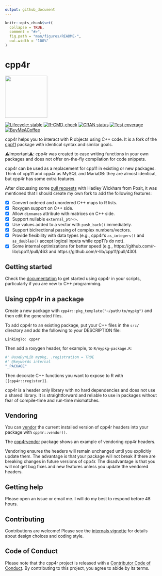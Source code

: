 ```yaml
---
output: github_document
---
```


<!-- README.md is generated from README.Rmd. Please edit that file -->

```r
knitr::opts_chunk$set(
  collapse = TRUE,
  comment = "#>",
  fig.path = "man/figures/README-",
  out.width = "100%"
)
```

# cpp4r

<img src="man/figures/logo.svg" height="139" alt="" />

<!-- badges: start -->
[![Lifecycle: stable](https://img.shields.io/badge/lifecycle-stable-brightgreen.svg)](https://lifecycle.r-lib.org/articles/stages.html#stable)
[![R-CMD-check](https://github.com/pachadotdev/cpp4r/actions/workflows/R-CMD-check.yaml/badge.svg)](https://github.com/pachadotdev/cpp4r/actions/workflows/R-CMD-check.yaml)
[![CRAN status](https://www.r-pkg.org/badges/version/cpp4r)](https://CRAN.R-project.org/package=cpp4r)
[![Test coverage](https://raw.githubusercontent.com/pachadotdev/cpp4r/coverage/badges/coverage.svg)](https://github.com/pachadotdev/cpp4r/actions/workflows/test-coverage.yaml)
[![BuyMeACoffee](https://raw.githubusercontent.com/pachadotdev/buymeacoffee-badges/main/bmc-yellow.svg)](https://buymeacoffee.com/pacha)
<!-- badges: end -->

cpp4r helps you to interact with R objects using C++ code.
It is a fork of the [cpp11](https://cran.r-project.org/package=cpp11) package with identical syntax and similar goals.

⚠️Important⚠️: cpp4r was created to ease writing functions in your own packages and does not offer on-the-fly
compilation for code snippets.

cpp4r can be used as a replacement for cpp11 in existing or new packages. Think of cpp11 and cpp4r as MySQL and MariaDB:
they are almost identical, but cpp4r has some extra features.

After discussing some [pull requests](https://github.com/pachadotdev/cpp11/pulls/pachadotdev) with Hadley Wickham from
Posit, it was mentioned that I should create my own fork to add the following features:

- [x] Convert ordered and unordered C++ maps to R lists.
- [x] Roxygen support on C++ side.
- [x] Allow `dimnames` attribute with matrices on C++ side.
- [x] Support nullable `external_ptr<>`.
- [x] Use values added to a vector with `push_back()` immediately.
- [x] Support bidirectional passing of complex numbers/vectors.
- [x] Provide flexibility with data types (e.g., cpp4r's `as_integers()` and `as_doubles()` accept logical inputs while
  cpp11's do not).
- [x] Some internal optimizations for better speed (e.g., https://github.com/r-lib/cpp11/pull/463 and
  https://github.com/r-lib/cpp11/pull/430).

## Getting started

Check the [documentation](https://cpp4r.org/) to get started using cpp4r in your scripts, particularly if you are new to
C++ programming.

## Using cpp4r in a package

Create a new package with `cpp4r::pkg_template("~/path/to/mypkg")` and then edit the generated files.

To add cpp4r to an existing package, put your C++ files in the `src/` directory and add the following to your
DESCRIPTION file:

```
LinkingTo: cpp4r
```

Then add a roxygen header, for example, to `R/mypkg-package.R`:

```r
#' @useDynLib mypkg, .registration = TRUE
#' @keywords internal
"_PACKAGE"
```

Then decorate C++ functions you want to expose to R with `[[cpp4r::register]]`.

cpp4r is a header only library with no hard dependencies and does not use a shared library. It is straightforward and
reliable to use in packages without fear of compile-time and run-time mismatches.

## Vendoring

You can [vendor](https://cpp4r.org/articles/01-motivations.html) the current installed version of cpp4r headers into
your package with `cpp4r::vendor()`.

The [cpp4rvendor](https://github.com/pachadotdev/cpp4r/tree/main/cpp4rtest) package shows an example of vendoring cpp4r
headers.

Vendoring ensures the headers will remain unchanged until you explicitly update them. The advantage is that your package
will not break if there are breaking changes in future versions of cpp4r. The disadvantage is that you will not get bug
fixes and new features unless you update the vendored headers.

## Getting help

Please open an issue or email me. I will do my best to respond before 48 hours.

## Contributing

Contributions are welcome! Please see the [internals vignette](https://cpp4r.org/articles/15-internals.html) for details
about design choices and coding style.

## Code of Conduct

Please note that the cpp4r project is released with a
[Contributor Code of Conduct](https://cpp4r.org/CODE_OF_CONDUCT.html). By contributing to this project, you agree to
abide by its terms.
